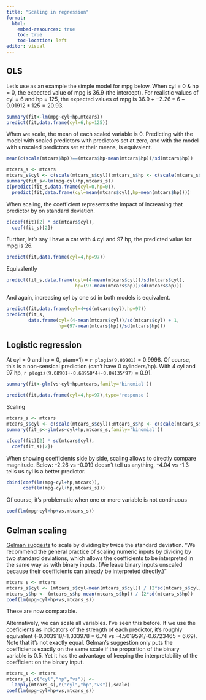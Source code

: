 ```yaml
---
title: "Scaling in regression"
format:
  html:
    embed-resources: true
    toc: true
    toc-location: left
editor: visual
---
```


## OLS

Let's use as an example the simple model for mpg below. When cyl = 0 & hp = 0, the expected value of mpg is 36.9 (the intercept). For realistic values of cyl = 6 and hp = 125, the expected values of mpg is $36.9+-2.26*6-0.01912*125=20.93$.

```r
summary(fit<-lm(mpg~cyl+hp,mtcars))
predict(fit,data.frame(cyl=6,hp=125))
```

When we scale, the mean of each scaled variable is 0. Predicting with the model with scaled predictors with predictors set at zero, and with the model with unscaled predictors set at their means, is equivalent.

```r
mean(c(scale(mtcars$hp))==(mtcars$hp-mean(mtcars$hp))/sd(mtcars$hp))
```

```r
mtcars_s <- mtcars
mtcars_s$cyl <- c(scale(mtcars_s$cyl));mtcars_s$hp <- c(scale(mtcars_s$hp));
summary(fit_s<-lm(mpg~cyl+hp,mtcars_s))
c(predict(fit_s,data.frame(cyl=0,hp=0)),
  predict(fit,data.frame(cyl=mean(mtcars$cyl),hp=mean(mtcars$hp))))
```

When scaling, the coefficient represents the impact of increasing that predictor by on standard deviation.

```r
c(coef(fit)[2] * sd(mtcars$cyl),
  coef(fit_s)[2])
```

Further, let's say I have a car with 4 cyl and 97 hp, the predicted value for mpg is 26. 

```r
predict(fit,data.frame(cyl=4,hp=97))
```

Equivalently

```r
predict(fit_s,data.frame(cyl=(4-mean(mtcars$cyl))/sd(mtcars$cyl),
                         hp=(97-mean(mtcars$hp))/sd(mtcars$hp)))
```

And again, increasing cyl by one sd in both models is equivalent.

```r
predict(fit,data.frame(cyl=4+sd(mtcars$cyl),hp=97))
predict(fit_s,
        data.frame(cyl=(4-mean(mtcars$cyl))/sd(mtcars$cyl) + 1,
                   hp=(97-mean(mtcars$hp))/sd(mtcars$hp)))
```


## Logistic regression

At cyl = 0 and hp = 0, p(am=1) = `r plogis(9.08901)` = 0.9998. Of course, this is a non-sensical prediction (can't have 0 cylinders/hp). With 4 cyl and 97 hp, `r plogis(9.08901+-0.68950*4+-0.04135*97)` = 0.91.

```r
summary(fit<-glm(vs~cyl+hp,mtcars,family='binomial'))
```

```r
predict(fit,data.frame(cyl=4,hp=97),type='response')
```

Scaling

```r
mtcars_s <- mtcars
mtcars_s$cyl <- c(scale(mtcars_s$cyl));mtcars_s$hp <- c(scale(mtcars_s$hp));
summary(fit_s<-glm(vs~cyl+hp,mtcars_s,family='binomial'))
```

```r
c(coef(fit)[2] * sd(mtcars$cyl),
  coef(fit_s)[2])
```

When showing coefficients side by side, scaling allows to directly compare magnitude. Below: -2.26 vs -0.019 doesn't tell us anything, -4.04 vs -1.3 tells us cyl is a better predictor.

```r
cbind(coef(lm(mpg~cyl+hp,mtcars)),
      coef(lm(mpg~cyl+hp,mtcars_s)))
```

Of course, it's problematic when one or more variable is not continuous

```r
coef(lm(mpg~cyl+hp+vs,mtcars_s))
```

## Gelman scaling

[Gelman suggests](https://onlinelibrary.wiley.com/doi/pdf/10.1002/sim.3107?casa_token=ViLc1x5Km7YAAAAA:lKAgtN697ynv4GPuxEsilFMuMQOJR4wGI177YxV-QU_HHn54-s9glomDdffWmBFG8nf7VvmDHFrWT1I7) to scale by dividing by twice the standard deviation. "We recommend the general practice of scaling numeric inputs by dividing
by two standard deviations, which allows the coefficients to be interpreted in the same way as
with binary inputs. (We leave binary inputs unscaled because their coefficients can already be
interpreted directly.)"

```r
mtcars_s <- mtcars
mtcars_s$cyl <- (mtcars_s$cyl-mean(mtcars_s$cyl)) / (2*sd(mtcars_s$cyl))
mtcars_s$hp <- (mtcars_s$hp-mean(mtcars_s$hp)) / (2*sd(mtcars_s$hp))
coef(lm(mpg~cyl+hp+vs,mtcars_s))
```

These are now comparable. 

Alternatively, we can scale all variables. I've seen this before. If we use the coeficients as indicators of the strength of each predictor, it's roughly equivalent (-9.003918/-1.333978 = 6.74 vs -4.5019591/-0.6723465 = 6.69). Note that it's not exactly equal. Gelman's suggestion only puts the coefficients exactly on the same scale if the proportion of the binary variable is 0.5. Yet it has the advantage of keeping the interpretability of the coefficient on the binary input.

```r
mtcars_s <- mtcars
mtcars_s[,c("cyl","hp","vs")] <- 
  lapply(mtcars_s[,c("cyl","hp","vs")],scale)
coef(lm(mpg~cyl+hp+vs,mtcars_s))
```